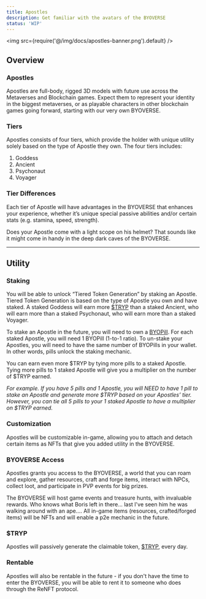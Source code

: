 ```yaml
---
title: Apostles
description: Get familiar with the avatars of the BYOVERSE
status: 'WIP'
---
```


<img src={require('@/img/docs/apostles-banner.png').default} />

## Overview
### Apostles

Apostles are full-body, rigged 3D models with future use across the Metaverses and Blockchain games. Expect them to represent your identity in the biggest metaverses, or as playable characters in other blockchain games going forward, starting with our very own BYOVERSE.


### Tiers
Apostles consists of four tiers, which provide the holder with unique utility solely based on the type of Apostle they own. The four tiers includes:

1. Goddess
2. Ancient
3. Psychonaut
4. Voyager

### Tier Differences
Each tier of Apostle will have advantages in the BYOVERSE that enhances your experience, whether it’s unique special passive abilities and/or certain stats (e.g. stamina, speed, strength). 

Does your Apostle come with a light scope on his helmet? That sounds like it might come in handy in the deep dark caves of the BYOVERSE.

---

## Utility

### Staking
You will be able to unlock “Tiered Token Generation” by staking an Apostle. Tiered Token Generation is based on the type of Apostle you own and have staked. A staked Goddess will earn more [$TRYP](/docs/tryp/) than a staked Ancient, who will earn more than a staked Psychonaut, who will earn more than a staked Voyager.

To stake an Apostle in the future, you will need to own a [BYOPill](/docs/byopills/). For each staked Apostle, you will need 1 BYOPill (1-to-1 ratio). To un-stake your Apostles, you will need to have the same number of BYOPills in your wallet. In other words, pills unlock the staking mechanic.

You can earn even more $TRYP by tying more pills to a staked Apostle. Tying more pills to 1 staked Apostle will give you a multiplier on the number of $TRYP earned.

*‍For example. If you have 5 pills and 1 Apostle, you will NEED to have 1 pill to stake an Apostle and generate more $TRYP based on your Apostles’ tier. However, you can tie all 5 pills to your 1 staked Apostle to have a multiplier on $TRYP earned.*

### Customization
Apostles will be customizable in-game, allowing you to attach and detach certain items as NFTs that give you added utility in the BYOVERSE.

### BYOVERSE Access
Apostles grants you access to the BYOVERSE, a world that you can roam and explore, gather resources, craft and forge items, interact with NPCs, collect loot, and participate in PVP events for big prizes. 

The BYOVERSE will host game events and treasure hunts, with invaluable rewards. Who knows what Boris left in there... last I've seen him he was walking around with an ape.... All in-game items (resources, crafted/forged items) will be NFTs and will enable a p2e mechanic in the future.

### $TRYP
Apostles will passively generate the claimable token, [$TRYP](/docs/tryp/), every day. 

### Rentable
Apostles will also be rentable in the future - if you don't have the time to enter the BYOVERSE, you will be able to rent it to someone who does through the ReNFT protocol.